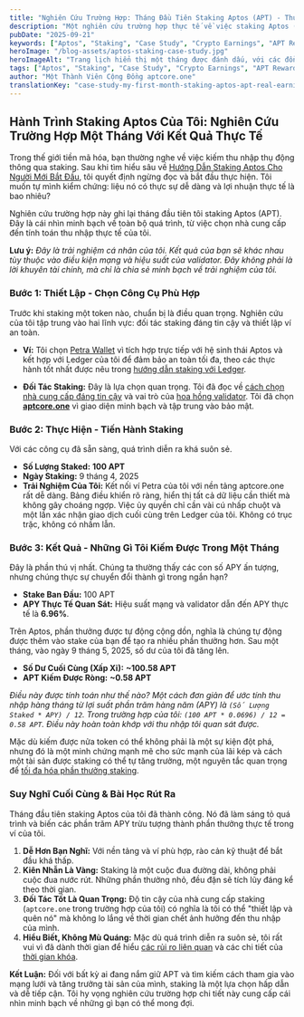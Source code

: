 ```yaml
---
title: "Nghiên Cứu Trường Hợp: Tháng Đầu Tiên Staking Aptos (APT) - Thu Nhập Thực Tế & Trải Nghiệm"
description: "Một nghiên cứu trường hợp thực tế về việc staking Aptos (APT) trong một tháng. Khám phá quy trình thiết lập, phần thưởng thực tế kiếm được, thách thức gặp phải và trải nghiệm tổng thể với một nhà cung cấp staking Aptos."
pubDate: "2025-09-21"
keywords: ["Aptos", "Staking", "Case Study", "Crypto Earnings", "APT Rewards", "Passive Income", "Personal Experience", "aptcore.one"]
heroImage: "/blog-assets/aptos-staking-case-study.jpg"
heroImageAlt: "Trang lịch hiển thị một tháng được đánh dấu, với các đồng Aptos"
tags: ["Aptos", "Staking", "Case Study", "Crypto Earnings", "APT Rewards", "Passive Income", "Personal Experience", "aptcore.one"]
author: "Một Thành Viên Cộng Đồng aptcore.one"
translationKey: "case-study-my-first-month-staking-aptos-apt-real-earnings-experience"
---
```


## Hành Trình Staking Aptos Của Tôi: Nghiên Cứu Trường Hợp Một Tháng Với Kết Quả Thực Tế

Trong thế giới tiền mã hóa, bạn thường nghe về việc kiếm thu nhập thụ động thông qua staking. Sau khi tìm hiểu sâu về [Hướng Dẫn Staking Aptos Cho Người Mới Bắt Đầu](/blog/vi/huong-dan-cho-nguoi-moi-bat-dau-ve-staking-aptos-apt-tren-aptcore-one), tôi quyết định ngừng đọc và bắt đầu thực hiện. Tôi muốn tự mình kiểm chứng: liệu nó có thực sự dễ dàng và lợi nhuận thực tế là bao nhiêu?

Nghiên cứu trường hợp này ghi lại tháng đầu tiên tôi staking Aptos (APT). Đây là cái nhìn minh bạch về toàn bộ quá trình, từ việc chọn nhà cung cấp đến tính toán thu nhập thực tế của tôi.

**Lưu ý:** *Đây là trải nghiệm cá nhân của tôi. Kết quả của bạn sẽ khác nhau tùy thuộc vào điều kiện mạng và hiệu suất của validator. Đây không phải là lời khuyên tài chính, mà chỉ là chia sẻ minh bạch về trải nghiệm của tôi.*

### Bước 1: Thiết Lập - Chọn Công Cụ Phù Hợp

Trước khi staking một token nào, chuẩn bị là điều quan trọng. Nghiên cứu của tôi tập trung vào hai lĩnh vực: đối tác staking đáng tin cậy và thiết lập ví an toàn.

* **Ví:** Tôi chọn [Petra Wallet](/blog/vi/so-sanh-cac-vi-staking-aptos-hang-dau-petra-vs-pontem-vs-lua-chon-tot-nhat-cua-ban) vì tích hợp trực tiếp với hệ sinh thái Aptos và kết hợp với Ledger của tôi để đảm bảo an toàn tối đa, theo các thực hành tốt nhất được nêu trong [hướng dẫn staking với Ledger](/blog/vi/huong-dan-bao-mat-tung-buoc-cach-staking-aptos-apt-voi-ledger).

* **Đối Tác Staking:** Đây là lựa chọn quan trọng. Tôi đã đọc về [cách chọn nhà cung cấp đáng tin cậy](/blog/vi/chon-nha-cung-cap-staking-aptos-dang-tin-cay-khong-chi-la-ty-le-hoa-hong) và vai trò của [hoa hồng validator](/blog/vi/hieu-ve-hoa-hong-cua-nguoi-xac-thuc-aptos-yeu-to-quan-trong-cho-phan-thuong-staking-cua-ban). Tôi đã chọn **[aptcore.one](https://aptcore.one)** vì giao diện minh bạch và tập trung vào bảo mật.

### Bước 2: Thực Hiện - Tiến Hành Staking

Với các công cụ đã sẵn sàng, quá trình diễn ra khá suôn sẻ.

* **Số Lượng Staked:** **100 APT**
* **Ngày Staking:** 9 tháng 4, 2025
* **Trải Nghiệm Của Tôi:** Kết nối ví Petra của tôi với nền tảng aptcore.one rất dễ dàng. Bảng điều khiển rõ ràng, hiển thị tất cả dữ liệu cần thiết mà không gây choáng ngợp. Việc ủy quyền chỉ cần vài cú nhấp chuột và một lần xác nhận giao dịch cuối cùng trên Ledger của tôi. Không có trục trặc, không có nhầm lẫn.

### Bước 3: Kết Quả - Những Gì Tôi Kiếm Được Trong Một Tháng

Đây là phần thú vị nhất. Chúng ta thường thấy các con số APY ấn tượng, nhưng chúng thực sự chuyển đổi thành gì trong ngắn hạn?

* **Stake Ban Đầu:** 100 APT
* **APY Thực Tế Quan Sát:** Hiệu suất mạng và validator dẫn đến APY thực tế là **6.96%**.

Trên Aptos, phần thưởng được tự động cộng dồn, nghĩa là chúng tự động được thêm vào stake của bạn để tạo ra nhiều phần thưởng hơn. Sau một tháng, vào ngày 9 tháng 5, 2025, số dư của tôi đã tăng lên.

* **Số Dư Cuối Cùng (Xấp Xỉ):** **~100.58 APT**
* **APT Kiếm Được Ròng:** **~0.58 APT**

*Điều này được tính toán như thế nào? Một cách đơn giản để ước tính thu nhập hàng tháng từ lợi suất phần trăm hàng năm (APY) là `(Số Lượng Staked * APY) / 12`. Trong trường hợp của tôi: `(100 APT * 0.0696) / 12 = 0.58 APT`. Điều này hoàn toàn khớp với thu nhập tôi quan sát được.*

Mặc dù kiếm được nửa token có thể không phải là một sự kiện đột phá, nhưng đó là một minh chứng mạnh mẽ cho sức mạnh của lãi kép và cách một tài sản được staking có thể tự tăng trưởng, một nguyên tắc quan trọng để [tối đa hóa phần thưởng staking](/blog/vi/toi-uu-hoa-phan-thuong-staking-aptos-meo-chien-luoc-nang-cao).

### Suy Nghĩ Cuối Cùng & Bài Học Rút Ra

Tháng đầu tiên staking Aptos của tôi đã thành công. Nó đã làm sáng tỏ quá trình và biến các phần trăm APY trừu tượng thành phần thưởng thực tế trong ví của tôi.

1. **Dễ Hơn Bạn Nghĩ:** Với nền tảng và ví phù hợp, rào cản kỹ thuật để bắt đầu khá thấp.
2. **Kiên Nhẫn Là Vàng:** Staking là một cuộc đua đường dài, không phải cuộc đua nước rút. Những phần thưởng nhỏ, đều đặn sẽ tích lũy đáng kể theo thời gian.
3. **Đối Tác Tốt Là Quan Trọng:** Độ tin cậy của nhà cung cấp staking (`aptcore.one` trong trường hợp của tôi) có nghĩa là tôi có thể "thiết lập và quên nó" mà không lo lắng về thời gian chết ảnh hưởng đến thu nhập của mình.
4. **Hiểu Biết, Không Mù Quáng:** Mặc dù quá trình diễn ra suôn sẻ, tôi rất vui vì đã dành thời gian để hiểu [các rủi ro liên quan](/blog/vi/rui-ro-khi-staking-aptos-huong-dan-ro-rang-cach-giam-thieu) và các chi tiết của [thời gian khóa](/blog/vi/giai-thich-thoi-gian-khoa-staking-aptos-dieu-huong-chu-ky-14-ngay-huy-staking).

**Kết Luận:** Đối với bất kỳ ai đang nắm giữ APT và tìm kiếm cách tham gia vào mạng lưới và tăng trưởng tài sản của mình, staking là một lựa chọn hấp dẫn và dễ tiếp cận. Tôi hy vọng nghiên cứu trường hợp chi tiết này cung cấp cái nhìn minh bạch về những gì bạn có thể mong đợi.
